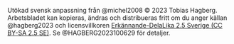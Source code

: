 \vfill\scriptsize\RaggedRight

<!-- Svensk anpassning från Michel och Fursland (2008) © 2023 Tobias Hagberg. -->
<!-- Arbetsbladet kan kopieras, ändras och distribueras fritt om du anger -->
<!-- källan Hagberg, Manhem, Michel, m.fl. (2023) och licensvillkoren -->
<!-- \href{https://creativecommons.org/licenses/by-sa/2.5/se/}{Erkännande-DelaLika -->
<!-- 2.5 Sverige (CC BY-SA 2.5 SE)}. Se Hagberg, Manhem, Oscarsson, m.fl. -->
<!-- (2023) för detaljer. -->

Utökad svensk anpassning från @michel2008 &copy; 2023 Tobias Hagberg.
Arbetsbladet kan kopieras, ändras och distribueras fritt om du anger källan
@hagberg2023 och licensvillkoren [Erkännande-DelaLika 2.5 Sverige (CC BY-SA 2.5
SE)](<https://creativecommons.org/licenses/by-sa/2.5/se/>). Se
@HAGBERG2023100629 för detaljer.

\vspace{.75\baselineskip}